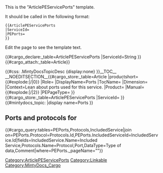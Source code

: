 <noinclude>
This is the "ArticlePEServicePorts" template.

It should be called in the following format:
<pre>
{{ArticlePEServicePorts
|ServiceId=
|PEPorts=
}}

</pre>
Edit the page to see the template text.

{{#cargo_declare:_table=ArticlePEServicePorts
|ServiceId=String
}}{{#cargo_attach:_table=Article}}

</noinclude>
<includeonly>{{#css: .MintyDocsTopicDesc {display:none} }}[[Category:ArticlePEServicePorts]]__TOC__
__NOEDITSECTION__{{#cargo_store:_table=Article
|productshort={{#explode:{{FULLPAGENAME}}|/|0}}
|Role={{{Role|}}}
|DisplayName=Ports
|TocName={{{TocName|}}}
|Dimension={{{Dimension|}}}
|Context=Lean about ports used for this service.
|Product={{MINTYDOCSPRODUCT}}
|Manual={{#explode:{{FULLPAGENAME}}|/|2}}
|PEPageType={{{PEPageType|}}}
}}{{#cargo_store:_table=ArticlePEServicePorts
|ServiceId={{{ServiceId|}}}
}}<!-- Set MintyDocs topic, including a switch for different treatment for Manual pages -->{{#mintydocs_topic:
|display name=Ports
}}


<!-- Defining the EPPO Header; all parameters need to be passed to it -->{{EPPOHead|Context={{{Context|}}}|PageType=Article}}


==Ports and protocols for {{ServiceMap|{{{ServiceId|}}}}}==

{{#cargo_query:tables=PEPorts,Protocols,IncludedService|join on=PEPorts.Protocol=Protocols.Id,PEPorts.IncludedServiceId=IncludedService.Id|fields=IncludedService.Name=Included Service,Protocols.Name=Protocol,Port,DataType=Type of data,Comment|where=PEPorts._pageName="{{FULLPAGENAME}}"}}

{{{PEPorts|}}}[[Category:Linkable]]</includeonly><noinclude>[[Category:MintyDocs_Cargo]]</noinclude>
